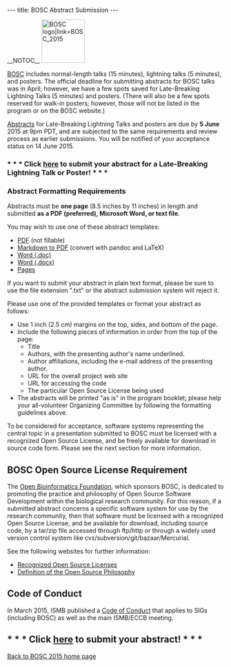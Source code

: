 ---
title: BOSC Abstract Submission
---

__NOTOC__
[[File:Pear.png‎|100px|right|BOSC logo|link=BOSC_2015]]

[[BOSC_2015|BOSC]] includes normal-length talks (15 minutes), lightning talks (5 minutes), and posters. The official deadline for submitting abstracts for BOSC talks was in April; however, we have a few spots saved for Late-Breaking Lightning Talks (5 minutes) and posters. (There will also be a few spots reserved for walk-in posters; however, those will not be listed in the program or on the BOSC website.)

[http://events.open-bio.org/BOSC2015/openconf.php Abstracts]  for Late-Breaking Lightning Talks and posters are due by '''5 June''' 2015 at 9pm PDT, and are subjected to the same requirements and review process as earlier submissions. You will be notified of your acceptance status on 14 June 2015.

=== * * * Click [http://events.open-bio.org/BOSC2015/openconf.php here] to submit your abstract for a Late-Breaking Lightning Talk or Poster! * * * ===

=== Abstract Formatting Requirements ===
Abstracts must be '''one page''' (8.5 inches by 11 inches) in length and submitted '''as a PDF (preferred), Microsoft Word, or text file'''.

You may wish to use one of these abstract templates:
* [http://www.open-bio.org/wiki/File:BOSC2015-abstract-template.pdf PDF] (not fillable)
* [https://s3.amazonaws.com/chapmanb/openbio/bosc_template_pandoc.tar.gz Markdown to PDF] (convert with pandoc and LaTeX)
* [http://www.open-bio.org/bosc2015/bosc2015-abstract-example.doc Word (.doc)] 
* [http://www.open-bio.org/bosc2015/bosc2015-abstract-example.docx Word (.docx)]
* [http://www.open-bio.org/bosc2015/bosc2015-abstract-example.pages Pages]

If you want to submit your abstract in plain text format, please be sure to use the file extension ".txt" or the abstract submission system will reject it.

Please use one of the provided templates or format your abstract as follows:
* Use 1 inch (2.5 cm) margins on the top, sides, and bottom of the page.
* Include the following pieces of information in order from the top of the page:
** Title
** Authors, with the presenting author's name underlined.
** Author affiliations, including the e-mail address of the presenting author.
** URL for the overall project web site
** URL for accessing the code
** The particular Open Source License being used
* The abstracts will be printed "as is" in the program booklet; please help your all-volunteer Organizing Committee by following the formatting guidelines above.

To be considered for acceptance, software systems representing the central topic in a presentation submitted to BOSC must be licensed with a recognized Open Source License, and be freely available for download in source code form. Please see the next section for more information.

== BOSC Open Source License Requirement ==

The [[OBF|Open Bioinformatics Foundation]], which sponsors BOSC, is dedicated to promoting the practice and philosophy of Open Source Software Development within the biological research community. For this reason, if a submitted abstract concerns a specific software system for use by the research community, then that software must be licensed with a recognized Open Source License, and be available for download, including source code, by a tar/zip file accessed through ftp/http or through a widely used version control system like cvs/subversion/git/bazaar/Mercurial.

See the following websites for further information:
* [http://www.opensource.org/licenses/ Recognized Open Source Licenses]
* [http://www.opensource.org/docs/definition.php Definition of the Open Source Philosophy]

== Code of Conduct ==
In March 2015, ISMB published a [http://www.iscb.org/ismbeccb2015-general-info/ismbeccb2015-coc Code of Conduct] that applies to SIGs (including BOSC) as well as the main ISMB/ECCB meeting.

== * * * Click [http://events.open-bio.org/BOSC2015/openconf.php here] to submit your abstract! * * * ==

[[BOSC_2015|Back to BOSC 2015 home page]]